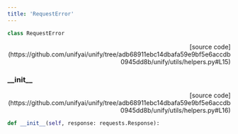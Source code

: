 ```yaml
---
title: 'RequestError'
---
```


```python
class RequestError
```

<p align="right">[source code](https://github.com/unifyai/unify/tree/adb68911ebc14dbafa59e9bf5e6accdb0945dd8b/unify/utils/helpers.py#L15)</p>



### \_\_init\_\_

<p align="right">[source code](https://github.com/unifyai/unify/tree/adb68911ebc14dbafa59e9bf5e6accdb0945dd8b/unify/utils/helpers.py#L16)</p>

```python
def __init__(self, response: requests.Response):
```

